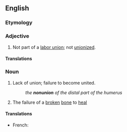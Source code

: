 ==English==

===Etymology===
{{prefix|non|union|lang=en}}

===Adjective===
{{en-adj|-}}

# Not part of a [[labor union]]; not [[unionized]].

====Translations====
{{trans-top}}
{{trans-mid}}
{{trans-bottom}}

===Noun===
{{en-noun|~}}

# Lack of union; failure to become united.
#: ''the '''nonunion''' of the distal part of the humerus''
# {{lb|en|countable|pathology}} The failure of a [[broken]] [[bone]] to [[heal]]

====Translations====
{{trans-top|Lack of union}}
* French: {{t+|fr|désunion}}
{{trans-mid}}
{{trans-bottom}}

{{trans-top|Failure of a broken bone}}
{{trans-mid}}
{{trans-bottom}}